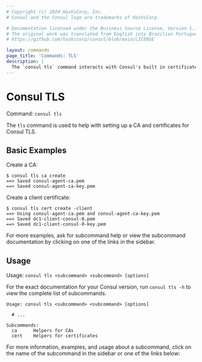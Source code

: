 ```yaml
---
# Copyright (c) 2024 HashiCorp, Inc.
# Consul and the Consul logo are trademarks of HashiCorp.

# Documentation licensed under the Business Source License, Version 1.1.
# The original work was translated from English into Brazilian Portuguese.
# https://github.com/hashicorp/consul/blob/main/LICENSE

layout: commands
page_title: 'Commands: TLS'
description: |
  The `consul tls` command interacts with Consul's built in certificate authority. It exposes top-level commands for setting up the CA and generating certificates for agents.
---
```


# Consul TLS

Command: `consul tls`

The `tls` command is used to help with setting up a CA and certificates for Consul TLS.

## Basic Examples

Create a CA:

```shell-session
$ consul tls ca create
==> Saved consul-agent-ca.pem
==> Saved consul-agent-ca-key.pem
```

Create a client certificate:

```shell-session
$ consul tls cert create -client
==> Using consul-agent-ca.pem and consul-agent-ca-key.pem
==> Saved dc1-client-consul-0.pem
==> Saved dc1-client-consul-0-key.pem
```

For more examples, ask for subcommand help or view the subcommand documentation
by clicking on one of the links in the sidebar.

## Usage

Usage: `consul tls <subcommand> <subcommand> [options]`

For the exact documentation for your Consul version, run `consul tls -h` to
view the complete list of subcommands.

```text
Usage: consul tls <subcommand> <subcommand> [options]

  # ...

Subcommands:
  ca      Helpers for CAs
  cert    Helpers for certificates
```

For more information, examples, and usage about a subcommand, click on the name
of the subcommand in the sidebar or one of the links below:

